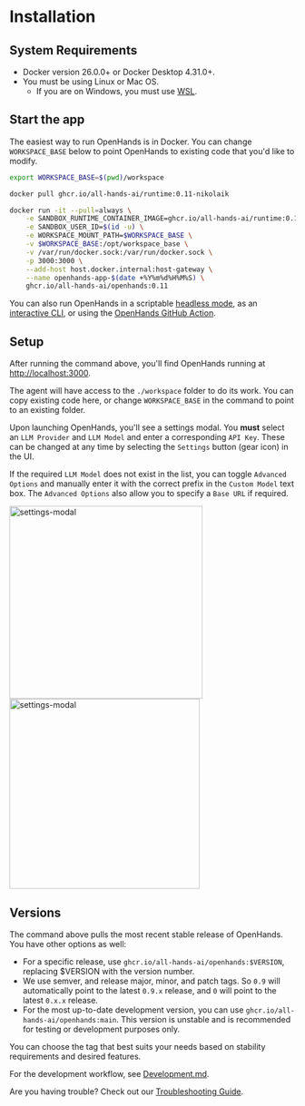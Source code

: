# Installation

## System Requirements

* Docker version 26.0.0+ or Docker Desktop 4.31.0+.
* You must be using Linux or Mac OS.
  * If you are on Windows, you must use [WSL](https://learn.microsoft.com/en-us/windows/wsl/install).

## Start the app

The easiest way to run OpenHands is in Docker. You can change `WORKSPACE_BASE` below to point OpenHands to
existing code that you'd like to modify.

```bash
export WORKSPACE_BASE=$(pwd)/workspace

docker pull ghcr.io/all-hands-ai/runtime:0.11-nikolaik

docker run -it --pull=always \
    -e SANDBOX_RUNTIME_CONTAINER_IMAGE=ghcr.io/all-hands-ai/runtime:0.11-nikolaik \
    -e SANDBOX_USER_ID=$(id -u) \
    -e WORKSPACE_MOUNT_PATH=$WORKSPACE_BASE \
    -v $WORKSPACE_BASE:/opt/workspace_base \
    -v /var/run/docker.sock:/var/run/docker.sock \
    -p 3000:3000 \
    --add-host host.docker.internal:host-gateway \
    --name openhands-app-$(date +%Y%m%d%H%M%S) \
    ghcr.io/all-hands-ai/openhands:0.11
```

You can also run OpenHands in a scriptable [headless mode](https://docs.all-hands.dev/modules/usage/how-to/headless-mode), as an [interactive CLI](https://docs.all-hands.dev/modules/usage/how-to/cli-mode), or using the [OpenHands GitHub Action](https://docs.all-hands.dev/modules/usage/how-to/github-action).

## Setup

After running the command above, you'll find OpenHands running at [http://localhost:3000](http://localhost:3000).

The agent will have access to the `./workspace` folder to do its work. You can copy existing code here, or change `WORKSPACE_BASE` in the
command to point to an existing folder.

Upon launching OpenHands, you'll see a settings modal. You **must** select an `LLM Provider` and `LLM Model` and enter a corresponding `API Key`.
These can be changed at any time by selecting the `Settings` button (gear icon) in the UI.

If the required `LLM Model` does not exist in the list, you can toggle `Advanced Options` and manually enter it with the correct prefix
in the `Custom Model` text box.
The `Advanced Options` also allow you to specify a `Base URL` if required.

<div style={{ display: 'flex', justifyContent: 'center', gap: '20px' }}>
  <img src="/img/settings-screenshot.png" alt="settings-modal" width="340" />
  <img src="/img/settings-advanced.png" alt="settings-modal" width="335" />
</div>

## Versions

The command above pulls the most recent stable release of OpenHands. You have other options as well:
- For a specific release, use `ghcr.io/all-hands-ai/openhands:$VERSION`, replacing $VERSION with the version number.
- We use semver, and release major, minor, and patch tags. So `0.9` will automatically point to the latest `0.9.x` release, and `0` will point to the latest `0.x.x` release.
- For the most up-to-date development version, you can use `ghcr.io/all-hands-ai/openhands:main`. This version is unstable and is recommended for testing or development purposes only.

You can choose the tag that best suits your needs based on stability requirements and desired features.

For the development workflow, see [Development.md](https://github.com/All-Hands-AI/OpenHands/blob/main/Development.md).

Are you having trouble? Check out our [Troubleshooting Guide](https://docs.all-hands.dev/modules/usage/troubleshooting).

